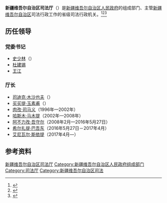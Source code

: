 {{Infobox PRCG
|机构名称 = 新疆维吾尔自治区司法厅<br>{{lang|ug|شىنجاڭ ئۇيغۇر ئاپتونوم رايونلۇق ئەدلىيە نازارىتى}}
|标志1    = Red star.svg
|标志1说明 =
|职位1    = 厅长
|人员1    =  [[艾尼瓦尔·斯依提|艾尼瓦尔·斯依提]]
|职位2    = 副厅长
|人员2    = [[王江|王江]]、[[梅桂萍|梅桂萍]]、[[王令军|王令军]]、[[张继生|张继生]]、[[周志豪|周志豪]]
|成立时间 =
|业务上级机构 = [[中华人民共和国司法部|中华人民共和国司法部]]
|组织上级机构 = [[新疆维吾尔自治区人民政府|新疆维吾尔自治区人民政府]]
|中共上级 = [[中国共产党新疆维吾尔自治区委员会政法委员会|中国共产党新疆维吾尔自治区委员会政法委员会]]
|中共本级 =
|本级纪检 =
|本级监察 =
|机构类型 = 省级人民政府组成部门
|行政级别 = 正地厅级
|地址1    = [[新疆维吾尔自治区|新疆维吾尔自治区]]
|网站     =
|网址     =http://sft.xinjiang.gov.cn/
}}

'''新疆维吾尔自治区司法厅'''（{{lang-ug|شىنجاڭ ئۇيغۇر ئاپتونوم رايونلۇق ئەدلىيە نازارىتى}}）是[[新疆维吾尔自治区人民政府|新疆维吾尔自治区人民政府]]的组成部门、主管[[新疆维吾尔自治区|新疆维吾尔自治区]]司法行政工作的省级司法行政机关。<ref>{{Cite book|title=中华实用法学大辞典|author=栗劲, 李放主编; 马新福, 龙斯荣, 高格副主编|publisher=吉林大学出版社|year=1988|isbn=|location=长春|pages=}}</ref><ref>{{Cite book|title=法学大辞典|author=邹瑜, 顾明总主编; 高扬瑜, 郑杨副总主编|publisher=中国政法大学出版社|year=1991|isbn=|location=北京|pages=}}</ref><ref>{{Cite book|title=中华法学大辞典 • 诉讼法学卷|author=陈光中主编; 丁慕英, 刘文, 田祖思等编|publisher=中国检察出版社|year=1995|isbn=|location=北京|pages=}}</ref>

==历任领导==
===党委书记===
*[[史少林|史少林]]（）
*[[杜建锡|杜建锡]]
*[[王江_(1965年)|王江]]

===厅长===
*[[司迪克·木沙也夫|司迪克·木沙也夫]]（）
*[[买买提·玉素甫|买买提·玉素甫]]（）
*[[肉孜·司马义|肉孜·司马义]]（1996年—2002年）
*[[哈斯木·马木提|哈斯木·马木提]]（2002年—2008年）
*[[阿不力孜·吾守尔|阿不力孜·吾守尔]]（2008年2月—2016年5月27日）
*[[希尔扎提·巴吾东|希尔扎提·巴吾东]]（2016年5月27日－2017年4月）
*[[艾尼瓦尔·斯依提|艾尼瓦尔·斯依提]]（2017年4月—）

== 参考资料 ==
{{reflist}}

[[Category:新疆维吾尔自治区司法厅|]]
[[Category:新疆维吾尔自治区人民政府组成部门|Category:新疆维吾尔自治区人民政府组成部门]]
[[Category:司法厅|Category:司法厅]]
[[Category:新疆维吾尔自治区司法|Category:新疆维吾尔自治区司法]]